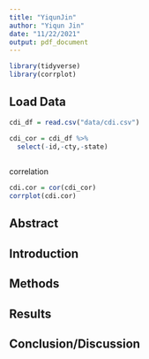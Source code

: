 ```yaml
---
title: "YiqunJin"
author: "Yiqun Jin"
date: "11/22/2021"
output: pdf_document
---
```


```r
library(tidyverse)
library(corrplot)
```

## Load Data

```r
cdi_df = read.csv("data/cdi.csv")

cdi_cor = cdi_df %>% 
  select(-id,-cty,-state)
  
```

correlation

```r
cdi.cor = cor(cdi_cor)
corrplot(cdi.cor)
```


## Abstract

## Introduction

## Methods

## Results

## Conclusion/Discussion